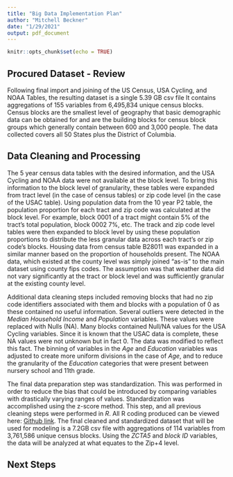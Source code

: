 ---
title: "Big Data Implementation Plan"
author: "Mitchell Beckner"
date: "1/29/2021"
output: pdf_document
---

```{r setup, include=FALSE}
knitr::opts_chunk$set(echo = TRUE)
```

## Procured Dataset - Review

Following final import and joining of the US Census, USA Cycling, and NOAA Tables, the resulting dataset is a single 5.39 GB csv file  It contains aggregations of 155 variables from 6,495,834 unique census blocks.  Census blocks are the smallest level of geography that basic demographic data can be obtained for and are the building blocks for census block groups which generally contain between 600 and 3,000 people.  The data collected covers all 50 States plus the District of Columbia. 

## Data Cleaning and Processing

The 5 year census data tables with the desired information, and the USA Cycling and NOAA data were not available at the block level.  To bring this information to the block level of granularity, these tables were expanded from tract level (in the case of census tables) or zip code level (in the case of the USAC table).  Using population data from the 10 year P2 table, the population proportion for each tract and zip code was calculated at the block level.  For example, block 0001 of a tract might contain 5% of the tract's total population, block 0002 7%, etc. The track and zip code level tables were then expanded to block level by using these population proportions to distribute the less granular data across each tract's or zip code's blocks.  Housing data from census table B28011 was expanded in a similar manner based on the proportion of households present.  The NOAA data, which existed at the county level was simply joined "as-is" to the main dataset using county fips codes.  The assumption was that weather data did not vary significantly at the tract or block level and was sufficiently granular at the existing county level.  

Additional data cleaning steps included removing blocks that had no zip code identifiers associated with them and blocks with a population of 0 as these contained no useful information. Several outliers were detected in the *Median Household Income* and *Population* variables. These values were replaced with Nulls (NA).  Many blocks contained Null/NA values for the USA Cycling variables.  Since it is known that the USAC data is complete, these NA values were not unknown but in fact 0.  The data was modified to reflect this fact.  The binning of variables in the *Age* and *Education* variables was adjusted to create more uniform divisions in the case of *Age*, and to reduce the granularity of the *Education* categories that were present between nursery school and 11th grade.    

The final data preparation step was standardization.  This was performed in order to reduce the bias that could be introduced by comparing variables with drastically varying ranges of values.  Standardization was accomplished using the z-score method.  This step, and all previous cleaning steps were performed in *R*.  All R coding produced can be viewed here: [Github link](Github link).  The final cleaned and standardized dataset that will be used for modeling is a 7.2GB csv file with aggregations of 114 variables from 3,761,586 unique census blocks.  Using the *ZCTA5* and *block ID* variables, the data will be analyzed at what equates to the Zip+4 level. 

## Next Steps

